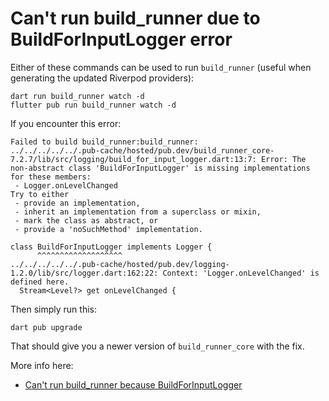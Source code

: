 # Can't run build_runner due to BuildForInputLogger error

Either of these commands can be used to run `build_runner` (useful when generating the updated Riverpod providers):

```
dart run build_runner watch -d
flutter pub run build_runner watch -d
```

If you encounter this error:

```
Failed to build build_runner:build_runner:
../../../../../.pub-cache/hosted/pub.dev/build_runner_core-7.2.7/lib/src/logging/build_for_input_logger.dart:13:7: Error: The non-abstract class 'BuildForInputLogger' is missing implementations for these members:
 - Logger.onLevelChanged
Try to either
 - provide an implementation,
 - inherit an implementation from a superclass or mixin,
 - mark the class as abstract, or
 - provide a 'noSuchMethod' implementation.

class BuildForInputLogger implements Logger {
      ^^^^^^^^^^^^^^^^^^^
../../../../../.pub-cache/hosted/pub.dev/logging-1.2.0/lib/src/logger.dart:162:22: Context: 'Logger.onLevelChanged' is defined here.
  Stream<Level?> get onLevelChanged {
```

Then simply run this:

```
dart pub upgrade
```

That should give you a newer version of `build_runner_core` with the fix.

More info here:


- [Can't run build_runner because BuildForInputLogger](https://github.com/dart-lang/build/issues/3519)